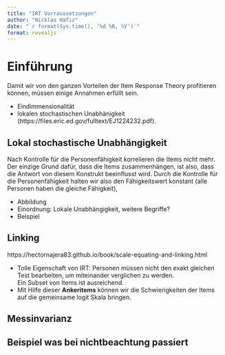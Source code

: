 ```yaml
---
title: "IRT Vorraussetzungen"
author: "Nicklas Hafiz"
date: "`r format(Sys.time(), '%d %B, %Y')`"
format: revealjs
---
```


# Einführung
Damit wir von den ganzen Vorteilen der Item Response Theory profitieren können, müssen einige Annahmen erfüllt sein. 

- Eindimmensionalität
- lokalen stochastischen Unabhänigkeit (https://files.eric.ed.gov/fulltext/EJ1224232.pdf). 

## Lokal stochastische Unabhängigkeit
Nach Kontrolle für die Personenfähigkeit korrelieren die Items nicht mehr. Der einzige Grund dafür, dass die Items zusammenhängen, ist also, dass die Antwort von diesem Konstrukt beeinflusst wird. 
Durch die Kontrolle für die Personenfähigkeit halten wir also den Fähigkeitswert konstant (alle Personen haben die gleiche Fähigkeit), 

- Abbildung
- Einordnung: Lokale Unabhängigkeit, weitere Begriffe?
- Beispiel

## Linking

https://hectornajera83.github.io/book/scale-equating-and-linking.html

- Tolle Eigenschaft von IRT: Personen müssen nicht den exakt gleichen Test bearbeiten, um miteinander verglichen zu werden.   
Ein Subset von Items ist ausreichend. 
- Mit Hilfe dieser **Ankeritems** können wir die Schwierigkeiten der Items auf die gemeinsame logit Skala bringen. 


## Messinvarianz


## Beispiel was bei nichtbeachtung passiert